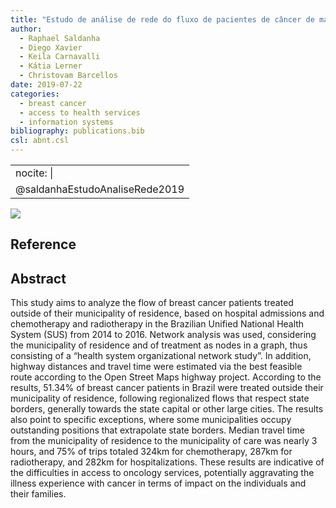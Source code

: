 ```yaml
---
title: "Estudo de análise de rede do fluxo de pacientes de câncer de mama no Brasil entre 2014 e 2016"
author:
  - Raphael Saldanha
  - Diego Xavier
  - Keila Carnavalli
  - Kátia Lerner
  - Christovam Barcellos
date: 2019-07-22
categories: 
  - breast cancer
  - access to health services
  - information systems
bibliography: publications.bib
csl: abnt.csl
---
```


---
nocite: |
  @saldanhaEstudoAnaliseRede2019
---

![](images/Screenshot from 2023-10-02 13-24-27.png)

## Reference

::: {#refs}
:::

## Abstract

This study aims to analyze the flow of breast cancer patients treated outside of their municipality of residence, based on hospital admissions and chemotherapy and radiotherapy in the Brazilian Unified National Health System (SUS) from 2014 to 2016. Network analysis was used, considering the municipality of residence and of treatment as nodes in a graph, thus consisting of a "health system organizational network study". In addition, highway distances and travel time were estimated via the best feasible route according to the Open Street Maps highway project. According to the results, 51.34% of breast cancer patients in Brazil were treated outside their municipality of residence, following regionalized flows that respect state borders, generally towards the state capital or other large cities. The results also point to specific exceptions, where some municipalities occupy outstanding positions that extrapolate state borders. Median travel time from the municipality of residence to the municipality of care was nearly 3 hours, and 75% of trips totaled 324km for chemotherapy, 287km for radiotherapy, and 282km for hospitalizations. These results are indicative of the difficulties in access to oncology services, potentially aggravating the illness experience with cancer in terms of impact on the individuals and their families.
